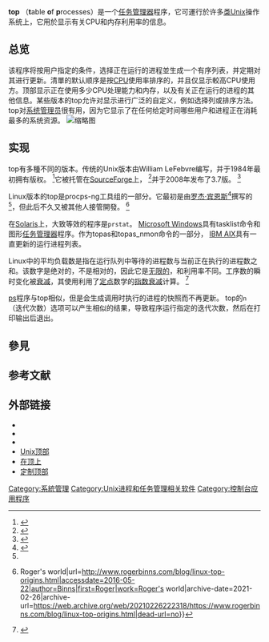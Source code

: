 {{NoteTA|G1=IT}}
{{lowercase}}
{{Infobox software
| title = top
| screenshot = BSD-unix-top-plain.png
| screenshot_size = 300px
| author = William LeFebvre
| developer = 
| released = {{release date and age|1984}}
| latest release version = 
| latest release date = 
| programming language = [[C语言|C]]
| operating system = [[类Unix系统|类Unix系统]]
| genre = 系統監視
| license = 
| website = hide
}}
'''top''' （'''t'''able '''o'''f '''p'''rocesses）是一个[[任务管理器|任务管理器]]程序，它可運行於许多[[类Unix系统|类Unix]]操作系统上，它用於显示有关CPU和内存利用率的信息。

== 总览 ==
该程序将按用户指定的条件，选择正在运行的进程並生成一个有序列表，并定期对其进行更新。清單的默认顺序是按[[中央处理器|CPU]]使用率排序的，并且仅显示較高CPU使用方。顶部显示正在使用多少CPU处理能力和内存，以及有关正在运行的进程的其他信息。某些版本的top允许对显示进行广泛的自定义，例如选择列或排序方法。 top对[[系统管理员|系统管理员]]很有用，因为它显示了在任何给定时间哪些用户和进程正在消耗最多的系统资源。
[[File:Top-with-altered-settings.png|缩略图]]

== 实现 ==
top有多種不同的版本。传统的Unix版本由William LeFebvre编写，并于1984年最初拥有版权。 <ref>{{Cite web|title=Documentation|url=http://www.unixtop.org/license.shtml|accessdate=2016-05-22|work=Unix Top|archiveurl=https://web.archive.org/web/20080413180808/http://www.unixtop.org/license.shtml|archivedate=2008-04-13|dead-url=yes}}</ref>它被托管在[[SourceForge|SourceForge上]]， <ref>{{Cite web|title=About Top|url=http://www.unixtop.org/faq.shtml#title1|accessdate=2016-05-22|author=LeFebvre|date=2014-09-16|first=William|work=Unix Top|archiveurl=https://web.archive.org/web/20040420005914/http://www.unixtop.org/faq.shtml#title1|archivedate=2004-04-20|dead-url=yes}}</ref>并于2008年发布了3.7版。 <ref>{{Cite web|title=Top / News|url=https://sourceforge.net/p/unixtop/news/?source=navbar|accessdate=2016-05-22|work=SourceForge|archive-date=2016-09-24|archive-url=https://web.archive.org/web/20160924081759/https://sourceforge.net/p/unixtop/news/?source=navbar|dead-url=no}}</ref>

Linux版本的top是procps-ng工具组的一部分。它最初是由[[罗杰·宾恩斯|罗杰·宾恩斯]]<ref name="#1">{{Cite web|title=top(1): tasks - Linux man page|url=http://linux.die.net/man/1/top|accessdate=2016-05-22|work=Linux Documentation|archive-date=2022-03-08|archive-url=https://web.archive.org/web/20220308174555/https://linux.die.net/man/1/top|dead-url=no}}</ref>撰写的<ref name="#1"/>，但此后不久又被其他人接管開發。 <ref>{{Cite web|title=Linux Top Origins {{!}} Roger's world|url=http://www.rogerbinns.com/blog/linux-top-origins.html|accessdate=2016-05-22|author=Binns|first=Roger|work=Roger's world|archive-date=2021-02-26|archive-url=https://web.archive.org/web/20210226222318/https://www.rogerbinns.com/blog/linux-top-origins.html|dead-url=no}}</ref>

在[[Solaris|Solaris]]上，大致等效的程序是<code>prstat</code>。 [[Microsoft_Windows|Microsoft Windows]]具有tasklist命令和图形[[任务管理器_(Windows元件)|任务管理器]]程序。作为topas和topas_nmon命令的一部分， [[IBM_AIX|IBM AIX]]具有一直更新的运行进程列表。

Linux中的平均负载数是指在运行队列中等待的进程数与当前正在执行的进程数之和。该数字是绝对的，不是相对的，因此它是[[有界函数|无限的]]，和利用率不同。工序数的瞬时变化被[[阻尼比|衰减]]，其使用利用了[[定点数|定点]]数学的[[指数衰减|指数衰减]]计算。 <ref name="tq_ldavg2">{{Cite web|title=UNIX Load Average Part 2: Not Your Average Average|url=http://www.teamquest.com/pdfs/whitepaper/ldavg2.pdf|accessdate=2013-06-10|author=J. Gunther|first=Neil|year=2010|publisher=teamquest.com|archiveurl=https://web.archive.org/web/20120602093128/http://www.teamquest.com/pdfs/whitepaper/ldavg2.pdf|archivedate=2012-06-02|dead-url=no}}</ref>

[[Ps_(Unix)|ps]]程序与top相似，但是会生成调用时执行的进程的快照而不再更新。 top的<tt>n</tt> （迭代次数）选项可以产生相似的结果，导致程序运行指定的迭代次数，然后在打印输出后退出。

== 參見 ==
{{columns-list|
* <code>[[apachetop|apachetop]]</code>
* <code>[[atop_(software)|atop]]</code>
* <code>[[Bmon|Bmon]]</code> Linux的帶寬監控
* <code>[[dnstop|dnstop]]</code>
* <code>[[htop|htop]]</code> 用於Linux的交互式系統監視器
* <code>[[iftop|iftop]]</code>
* <code>[[iotop|iotop]]</code>
* <code>[[LatencyTOP|LatencyTOP]]</code>
* <code>[[mpstat|mpstat]]</code>
* <code>[[mytop|mytop]]</code>
* <code>[[nmon|nmon]]</code> AIX和Linux的系統監視器
* <code>[[ntop|ntop]]</code>
* <code>[[PowerTOP|PowerTOP]]</code>
* <code>[[sar_(Unix)|sar]]</code>
* <code>[[slabtop|slabtop]]</code>
* <code>[[systemd-cgtop|systemd-cgtop]]</code>
* <code>[[virt-top|virt-top]]</code>
|colwidth=35em}}

== 参考文献 ==
{{Reflist}}

== 外部链接 ==

* {{Man|1|top|FreeBSD}}
* {{Man|1|top|OpenBSD}}
* {{Man|1|top|Linux}}
* [https://web.archive.org/web/20040324131142/http://www.unixtop.org/ Unix顶部]
* [http://www.atoptool.nl/ 在顶上] {{Wayback|url=http://www.atoptool.nl/ |date=20220221151142 }}
* [https://haydenjames.io/linux-top-customize-it/ 定制顶部] {{Wayback|url=https://haydenjames.io/linux-top-customize-it/ |date=20211006215148 }}

{{Unix命令}}
[[Category:系統管理|Category:系統管理]]
[[Category:Unix进程和任务管理相关软件|Category:Unix进程和任务管理相关软件]]
[[Category:控制台应用程序|Category:控制台应用程序]]